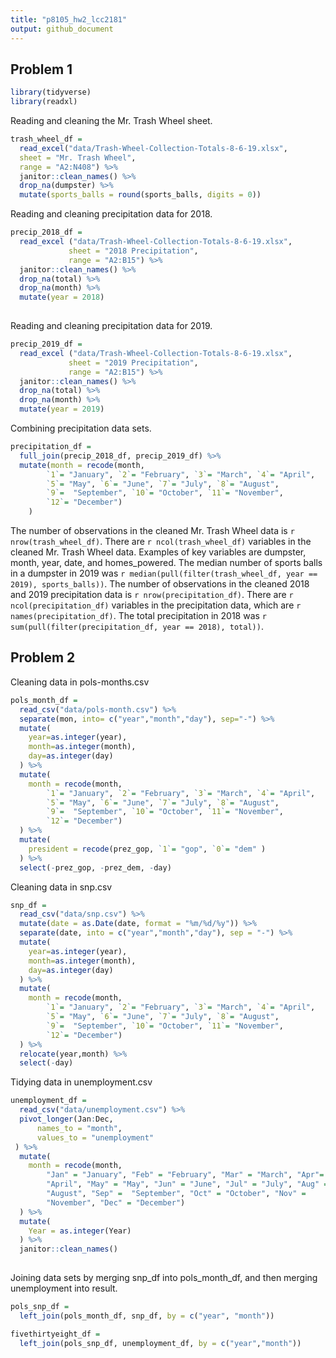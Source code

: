 ```yaml
---
title: "p8105_hw2_lcc2181"
output: github_document
---
```


## Problem 1

```r
library(tidyverse)
library(readxl)
```

Reading and cleaning the Mr. Trash Wheel sheet.

```r
trash_wheel_df = 
  read_excel("data/Trash-Wheel-Collection-Totals-8-6-19.xlsx", 
  sheet = "Mr. Trash Wheel", 
  range = "A2:N408") %>%
  janitor::clean_names() %>% 
  drop_na(dumpster) %>% 
  mutate(sports_balls = round(sports_balls, digits = 0))
```

Reading and cleaning precipitation data for 2018.

```r
precip_2018_df = 
  read_excel ("data/Trash-Wheel-Collection-Totals-8-6-19.xlsx",
             sheet = "2018 Precipitation",
             range = "A2:B15") %>% 
  janitor::clean_names() %>% 
  drop_na(total) %>% 
  drop_na(month) %>% 
  mutate(year = 2018)
                 
```

Reading and cleaning precipitation data for 2019.

```r
precip_2019_df = 
  read_excel ("data/Trash-Wheel-Collection-Totals-8-6-19.xlsx",
             sheet = "2019 Precipitation",
             range = "A2:B15") %>% 
  janitor::clean_names() %>% 
  drop_na(total) %>% 
  drop_na(month) %>% 
  mutate(year = 2019)
```

Combining precipitation data sets.

```r
precipitation_df = 
  full_join(precip_2018_df, precip_2019_df) %>%
  mutate(month = recode(month, 
        `1`= "January", `2`= "February", `3`= "March", `4`= "April",
        `5`= "May", `6`= "June", `7`= "July", `8`= "August", 
        `9`=  "September", `10`= "October", `11`= "November", 
        `12`= "December")
    )
```

The number of observations in the cleaned Mr. Trash Wheel data is `r nrow(trash_wheel_df)`. There are `r ncol(trash_wheel_df)` variables in the cleaned Mr. Trash Wheel data. Examples of key variables are dumpster, month, year, date, and homes_powered. The median number of sports balls in a dumpster in 2019 was `r median(pull(filter(trash_wheel_df, year == 2019), sports_balls))`. The number of observations in the cleaned 2018 and 2019 precipitation data is `r nrow(precipitation_df)`. There are `r ncol(precipitation_df)` variables in the precipitation data, which are `r names(precipitation_df)`. The total precipitation in 2018 was `r sum(pull(filter(precipitation_df, year == 2018), total))`.

## Problem 2

Cleaning data in pols-months.csv

```r
pols_month_df =
  read_csv("data/pols-month.csv") %>% 
  separate(mon, into= c("year","month","day"), sep="-") %>% 
  mutate(
    year=as.integer(year),
    month=as.integer(month),
    day=as.integer(day)
  ) %>% 
  mutate(
    month = recode(month, 
        `1`= "January", `2`= "February", `3`= "March", `4`= "April",
        `5`= "May", `6`= "June", `7`= "July", `8`= "August", 
        `9`=  "September", `10`= "October", `11`= "November", 
        `12`= "December")
  ) %>% 
  mutate(
    president = recode(prez_gop, `1`= "gop", `0`= "dem" )
  ) %>% 
  select(-prez_gop, -prez_dem, -day)
```

Cleaning data in snp.csv

```r
snp_df =
  read_csv("data/snp.csv") %>% 
  mutate(date = as.Date(date, format = "%m/%d/%y")) %>% 
  separate(date, into = c("year","month","day"), sep = "-") %>% 
  mutate(
    year=as.integer(year),
    month=as.integer(month),
    day=as.integer(day)
  ) %>% 
  mutate(
    month = recode(month, 
        `1`= "January", `2`= "February", `3`= "March", `4`= "April",
        `5`= "May", `6`= "June", `7`= "July", `8`= "August", 
        `9`=  "September", `10`= "October", `11`= "November", 
        `12`= "December")
  ) %>% 
  relocate(year,month) %>% 
  select(-day)
```

Tidying data in unemployment.csv

```r
unemployment_df =
  read_csv("data/unemployment.csv") %>% 
  pivot_longer(Jan:Dec,
      names_to = "month",
      values_to = "unemployment"
 ) %>% 
  mutate(
    month = recode(month, 
        "Jan" = "January", "Feb" = "February", "Mar" = "March", "Apr"=    
        "April", "May" = "May", "Jun" = "June", "Jul" = "July", "Aug" =  
        "August", "Sep" =  "September", "Oct" = "October", "Nov" = 
        "November", "Dec" = "December")
  ) %>% 
  mutate(
    Year = as.integer(Year)
  ) %>% 
  janitor::clean_names()
  
```

Joining data sets by merging snp_df into pols_month_df, and then merging unemployment into result.

```r
pols_snp_df = 
  left_join(pols_month_df, snp_df, by = c("year", "month"))

fivethirtyeight_df =
  left_join(pols_snp_df, unemployment_df, by = c("year","month"))

```


